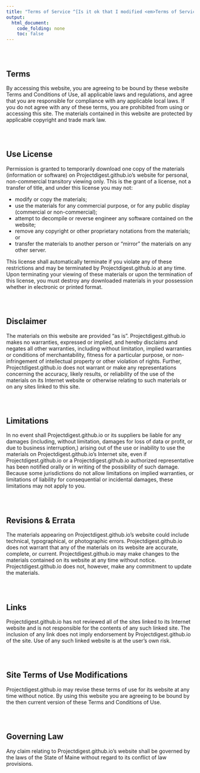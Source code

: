 ```yaml
---
title: "Terms of Service ^[Is it ok that I modified <em>Terms of Service</em> language from [here](https://Projectdigest.github.io/legal/terms-of-service/)?]"
output:
  html_document:
    code_folding: none
    toc: false
---
```



<div style="padding-top: 2em"></div>
## Terms

By accessing this website, you are agreeing to be bound by these website Terms and Conditions of Use, all applicable laws and regulations, and agree that you are responsible for compliance with any applicable local laws. If you do not agree with any of these terms, you are prohibited from using or accessing this site. The materials contained in this website are protected by applicable copyright and trade mark law.


<div style="padding-top: 2em"></div>
## Use License

Permission is granted to temporarily download one copy of the materials (information or software) on Projectdigest.github.io's website for personal, non-commercial transitory viewing only. This is the grant of a license, not a transfer of title, and under this license you may not:

<ul>
<li>modify or copy the materials;</li>
<li>use the materials for any commercial purpose, or for any public display (commercial or non-commercial);</li>
<li>attempt to decompile or reverse engineer any software contained on the website;</li>
<li>remove any copyright or other proprietary notations from the materials; or</li>
<li>transfer the materials to another person or "mirror" the materials on any other server.</li>
</ul>

This license shall automatically terminate if you violate any of these restrictions and may be terminated by Projectdigest.github.io at any time. Upon terminating your viewing of these materials or upon the termination of this license, you must destroy any downloaded materials in your possession whether in electronic or printed format.

<div style="padding-top: 2em"></div>
## Disclaimer

The materials on this website are provided "as is". Projectdigest.github.io makes no warranties, expressed or implied, and hereby disclaims and negates all other warranties, including without limitation, implied warranties or conditions of merchantability, fitness for a particular purpose, or non-infringement of intellectual property or other violation of rights. Further, Projectdigest.github.io does not warrant or make any representations concerning the accuracy, likely results, or reliability of the use of the materials on its Internet website or otherwise relating to such materials or on any sites linked to this site.

<div style="padding-top: 2em"></div>
## Limitations

In no event shall Projectdigest.github.io or its suppliers be liable for any damages (including, without limitation, damages for loss of data or profit, or due to business interruption,) arising out of the use or inability to use the materials on Projectdigest.github.io's Internet site, even if Projectdigest.github.io or a Projectdigest.github.io authorized representative has been notified orally or in writing of the possibility of such damage. Because some jurisdictions do not allow limitations on implied warranties, or limitations of liability for consequential or incidental damages, these limitations may not apply to you.


<div style="padding-top: 2em"></div>
## Revisions & Errata

The materials appearing on Projectdigest.github.io's website could include technical, typographical, or photographic errors. Projectdigest.github.io does not warrant that any of the materials on its website are accurate, complete, or current. Projectdigest.github.io may make changes to the materials contained on its website at any time without notice. Projectdigest.github.io does not, however, make any commitment to update the materials.

<div style="padding-top: 2em"></div>
## Links

Projectdigest.github.io has not reviewed all of the sites linked to its Internet website and is not responsible for the contents of any such linked site. The inclusion of any link does not imply endorsement by Projectdigest.github.io of the site. Use of any such linked website is at the user's own risk.

<div style="padding-top: 2em"></div>
## Site Terms of Use Modifications

Projectdigest.github.io may revise these terms of use for its website at any time without notice. By using this website you are agreeing to be bound by the then current version of these Terms and Conditions of Use.


<div style="padding-top: 2em"></div>
## Governing Law

Any claim relating to Projectdigest.github.io's website shall be governed by the laws of the State of Maine without regard to its conflict of law provisions.
